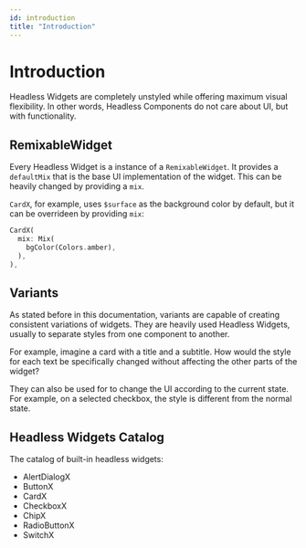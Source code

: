 ```yaml
---
id: introduction
title: "Introduction"
---
```


# Introduction

Headless Widgets are completely unstyled while offering maximum visual flexibility. In 
other words, Headless Components do not care about UI, but with functionality.

## RemixableWidget

Every Headless Widget is a instance of a `RemixableWidget`. It provides a `defaultMix` 
that is the base UI implementation of the widget. This can be heavily changed by providing a `mix`. 

`CardX`, for example, uses `$surface` as the background color by default, but it can be 
overrideen by providing `mix`:

```dart
CardX(
  mix: Mix(
    bgColor(Colors.amber),
  ),
),
```

## Variants

As stated before in this documentation, variants are capable of creating consistent 
variations of widgets. They are heavily used Headless Widgets, usually to separate 
styles from one component to another. 

For example, imagine a card with a title and a subtitle. How would the style for 
each text be specifically changed without affecting the other parts of the widget?

They can also be used for to change the UI according to the current state. For example,
on a selected checkbox, the style is different from the normal state.

## Headless Widgets Catalog

The catalog of built-in headless widgets:

- AlertDialogX
- ButtonX
- CardX
- CheckboxX
- ChipX
- RadioButtonX
- SwitchX